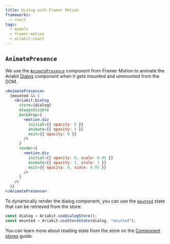 ```yaml
---
title: Dialog with Framer Motion
frameworks:
  - react
tags:
  - modals
  - framer-motion
  - ariakit-react
---
```


## `AnimatePresence`

We use the [`AnimatePresence`](https://motion.dev/docs/react-animate-presence) component from Framer Motion to animate the Ariakit [Dialog](/components/dialog) component when it gets mounted and unmounted from the DOM.

```jsx
<AnimatePresence>
  {mounted && (
    <Ariakit.Dialog
      store={dialog}
      alwaysVisible
      backdrop={
        <motion.div
          initial={{ opacity: 0 }}
          animate={{ opacity: 1 }}
          exit={{ opacity: 0 }}
        />
      }
      render={
        <motion.div
          initial={{ opacity: 0, scale: 0.95 }}
          animate={{ opacity: 1, scale: 1 }}
          exit={{ opacity: 0, scale: 0.95 }}
        />
      }
    />
  )}
</AnimatePresence>
```

To dynamically render the dialog component, you can use the [`mounted`](/apis/use-dialog-store#mounted) state that can be retrieved from the store:

```jsx
const dialog = Ariakit.useDialogStore();
const mounted = Ariakit.useStoreState(dialog, "mounted");
```

You can learn more about reading state from the store on the [Component stores](/guide/component-stores#reading-the-state) guide.
